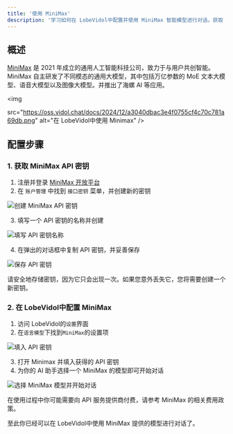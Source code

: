```yaml
---
title: '使用 MiniMax'
description: '学习如何在 LobeVidol中配置并使用 MiniMax 智能模型进行对话。获取 MiniMax API 密钥、配置步骤详解，开始与 MiniMax 模型交互。'
---
```


## 概述

[MiniMax](https://www.minimaxi.com/) 是 2021 年成立的通用人工智能科技公司，致力于与用户共创智能。MiniMax 自主研发了不同模态的通用大模型，其中包括万亿参数的 MoE 文本大模型、语音大模型以及图像大模型。并推出了海螺 AI 等应用。

<img
 
  src="https://oss.vidol.chat/docs/2024/12/a3040dbac3e4f0755cf4c70c781a69db.png"
  alt="在 LobeVidol中使用 Minimax"
/>

## 配置步骤

### 1. 获取 MiniMax API 密钥

1. 注册并登录 [MiniMax 开放平台](https://www.minimaxi.com/platform)
2. 在 `账户管理` 中找到 `接口密钥` 菜单，并创建新的密钥

<img
  src="https://oss.vidol.chat/assets/8cc130b9a3a6e402abbe427281bf2c40.webp"
  alt="创建 MiniMax API 密钥"
/>

3. 填写一个 API 密钥的名称并创建

<img
  src="https://oss.vidol.chat/assets/2a40c12b958449ed89ca9efe043fc23d.webp"
  alt="填写 API 密钥名称"
/>

4. 在弹出的对话框中复制 API 密钥，并妥善保存

<img
  src="https://oss.vidol.chat/assets/611fae47d64cf80488d5ad215bf03040.webp"
  alt="保存 API 密钥"
/>

<Warning>
  请安全地存储密钥，因为它只会出现一次。如果您意外丢失它，您将需要创建一个新密钥。
</Warning>

### 2. 在 LobeVidol中配置 MiniMax

1. 访问 LobeVidol的`设置`界面
2. 在`语言模型`下找到`MiniMax`的设置项

<img
  src="https://oss.vidol.chat/assets/c23b00b27a6fb8abe69bef5fc8454245.webp"
  alt="填入 API 密钥"
/>

3. 打开 Minimax 并填入获得的 API 密钥
4. 为你的 AI 助手选择一个 MiniMax 的模型即可开始对话

<img
  src="https://oss.vidol.chat/assets/64fd5aa42ee44ebc248287c2a381da45.webp"
  alt="选择 MiniMax 模型并开始对话"
/>

<Warning>
  在使用过程中你可能需要向 API 服务提供商付费，请参考 MiniMax 的相关费用政策。
</Warning>

至此你已经可以在 LobeVidol中使用 MiniMax 提供的模型进行对话了。
